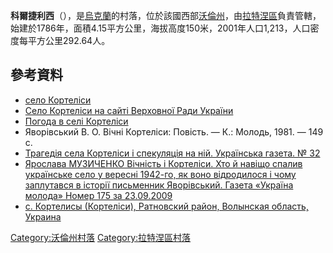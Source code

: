 {{coord|51|51|9|N|24|25|49|E|scale:30000|display=title}}

'''科爾捷利西'''（{{lang-uk|Кортеліси}}），是[[烏克蘭|烏克蘭]]的村落，位於該國西部[[沃倫州|沃倫州]]，由[[拉特涅區|拉特涅區]]負責管轄，始建於1786年，面積4.15平方公里，海拔高度150米，2001年人口1,213，人口密度每平方公里292.64人。

==參考資料==
* [http://gska2.rada.gov.ua/pls/z7502/A005?rdat1=23.07.2010&rf7571=4465 село Кортеліси]{{dead link|date=2018年1月 |bot=InternetArchiveBot |fix-attempted=yes }}
* [http://gska2.rada.gov.ua/pls/z7502/A005?rdat1=23.07.2010&rf7571=4465 Село Кортеліси на сайті Верховної Ради України]{{dead link|date=2018年1月 |bot=InternetArchiveBot |fix-attempted=yes }}
* [http://weather.in.ua/ua/volynskaja/11603 Погода в селі Кортеліси] {{Wayback|url=http://weather.in.ua/ua/volynskaja/11603 |date=20111219101650 }}
* Яворівський В. О. Вічні Кортеліси: Повість. — К.: Молодь, 1981. — 149 с.
* [https://web.archive.org/web/20130922164206/http://ukrgazeta.plus.org.ua/article.php?ida=664 Трагедія села Кортеліси і спекуляція на ній. Українська газета. № 32]
* [http://www.umoloda.kiev.ua/number/1496/163/52615/ Ярослава МУЗИЧЕНКО Вічність і Кортеліси. Хто й навіщо спалив українське село у вересні 1942-го, як воно відродилося і чому заплутався в історії письменник Яворівський. Газета «Україна молода» Номер 175 за 23.09.2009] {{Wayback|url=http://www.umoloda.kiev.ua/number/1496/163/52615/ |date=20210124024755 }}
* [http://www.liveinternet.ru/users/4740452/post218867192/ с. Кортелисы (Кортеліси), Ратновский район, Волынская область, Украина] {{Wayback|url=http://www.liveinternet.ru/users/4740452/post218867192/ |date=20170411063518 }}

[[Category:沃倫州村落|Category:沃倫州村落]]
[[Category:拉特涅區村落|Category:拉特涅區村落]]


{{Volyn-geo-stub}}
